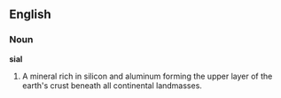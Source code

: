 ==English==

===Noun===

'''sial'''

#A mineral rich in silicon and aluminum forming the upper layer of the earth's crust beneath all continental landmasses.